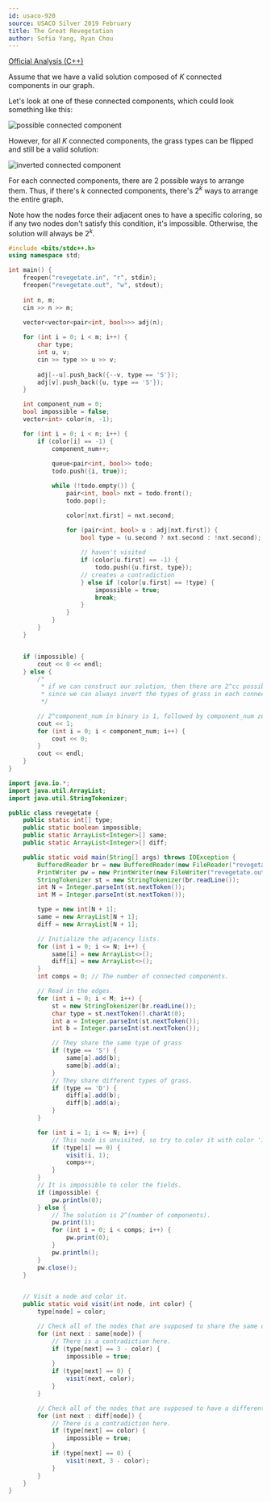 ```yaml
---
id: usaco-920
source: USACO Silver 2019 February
title: The Great Revegetation
author: Sofia Yang, Ryan Chou
---
```


[Official Analysis (C++)](http://www.usaco.org/current/data/sol_revegetate_silver_feb19.html)

Assume that we have a valid solution composed of $K$ connected components in our graph.

Let's look at one of these connected components, which could look something like this:

![possible connected component](<usaco-920/connected_component.png>)

However, for all $K$ connected components, the grass types can be flipped and still be a valid solution:

![inverted connected component](<usaco-920/inverted_connected_component.png>)

For each connected components, there are $2$ possible ways to arrange them. Thus, if there's $k$ connected components, there's $2^k$ ways to arrange the entire graph.

Note how the nodes force their adjacent ones to have a specific coloring, so if any two nodes don't satisfy this condition, it's impossible. Otherwise, the solution will always be $2^k$.
<LanguageSection>
<CPPSection>

```cpp
#include <bits/stdc++.h>
using namespace std;

int main() {
	freopen("revegetate.in", "r", stdin);
	freopen("revegetate.out", "w", stdout);
	
	int n, m;
	cin >> n >> m;

	vector<vector<pair<int, bool>>> adj(n);
	
	for (int i = 0; i < m; i++) {
		char type;
		int u, v;
		cin >> type >> u >> v;
		
		adj[--u].push_back({--v, type == 'S'});
		adj[v].push_back({u, type == 'S'});
	}

	int component_num = 0;
	bool impossible = false;
	vector<int> color(n, -1);

	for (int i = 0; i < n; i++) {
		if (color[i] == -1) {
			component_num++;
			
			queue<pair<int, bool>> todo;
			todo.push({i, true});

			while (!todo.empty()) {
				pair<int, bool> nxt = todo.front();
				todo.pop();

				color[nxt.first] = nxt.second;

				for (pair<int, bool> u : adj[nxt.first]) {
					bool type = (u.second ? nxt.second : !nxt.second);
					
					// haven't visited
					if (color[u.first] == -1) {
						todo.push({u.first, type});
					// creates a contradiction
					} else if (color[u.first] == !type) {
						impossible = true;
						break;
					}
				}
			}
		}
	}


	if (impossible) {
		cout << 0 << endl;
	} else {
		/*
		 * if we can construct our solution, then there are 2^cc possible rearrangements,
		 * since we can always invert the types of grass in each connected component.
		 */

		// 2^component_num in binary is 1, followed by component_num zeros.
		cout << 1;
		for (int i = 0; i < component_num; i++) {
			cout << 0;
		}
		cout << endl;
	}
}
```
</CPPSection>
<JavaSection>

```java
import java.io.*;
import java.util.ArrayList;
import java.util.StringTokenizer;

public class revegetate {
	public static int[] type;
	public static boolean impossible;
	public static ArrayList<Integer>[] same;
	public static ArrayList<Integer>[] diff;

	public static void main(String[] args) throws IOException {
		BufferedReader br = new BufferedReader(new FileReader("revegetate.in"));
		PrintWriter pw = new PrintWriter(new FileWriter("revegetate.out"));
		StringTokenizer st = new StringTokenizer(br.readLine());
		int N = Integer.parseInt(st.nextToken());
		int M = Integer.parseInt(st.nextToken());

		type = new int[N + 1];
		same = new ArrayList[N + 1];
		diff = new ArrayList[N + 1];

		// Initialize the adjacency lists.
		for (int i = 0; i <= N; i++) {
			same[i] = new ArrayList<>();
			diff[i] = new ArrayList<>();
		}
		int comps = 0; // The number of connected components.

		// Read in the edges.
		for (int i = 0; i < M; i++) {
			st = new StringTokenizer(br.readLine());
			char type = st.nextToken().charAt(0);
			int a = Integer.parseInt(st.nextToken());
			int b = Integer.parseInt(st.nextToken());

			// They share the same type of grass
			if (type == 'S') {
				same[a].add(b);
				same[b].add(a);
			}
			// They share different types of grass.
			if (type == 'D') {
				diff[a].add(b);
				diff[b].add(a);
			}
		}

		for (int i = 1; i <= N; i++) {
			// This node is unvisited, so try to color it with color '1'.
			if (type[i] == 0) {
				visit(i, 1);
				comps++;
			}
		}
		// It is impossible to color the fields.
		if (impossible) {
			pw.println(0);
		} else {
			// The solution is 2^(number of components).
			pw.print(1);
			for (int i = 0; i < comps; i++) {
				pw.print(0);
			}
			pw.println();
		}
		pw.close();
	}


	// Visit a node and color it.
	public static void visit(int node, int color) {
		type[node] = color;

		// Check all of the nodes that are supposed to share the same color.
		for (int next : same[node]) {
			// There is a contradiction here.
			if (type[next] == 3 - color) {
				impossible = true;
			}
			if (type[next] == 0) {
				visit(next, color);
			}
		}

		// Check all of the nodes that are supposed to have a different color.
		for (int next : diff[node]) {
			// There is a contradiction here.
			if (type[next] == color) {
				impossible = true;
			}
			if (type[next] == 0) {
				visit(next, 3 - color);
			}
		}
	}
}
```
</JavaSection>
</LanguageSection>
